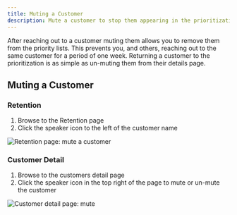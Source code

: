 ```yaml
---
title: Muting a Customer
description: Mute a customer to stop them appearing in the prioritization lists.
---
```


After reaching out to a customer muting them allows you to remove them from the priority lists. This prevents you, and others, reaching out to the same customer for a period of one week. Returning a customer to the prioritization is as simple as un-muting them from their details page.

## Muting a Customer

### Retention

1. Browse to the Retention page
2. Click the speaker icon to the left of the customer name

![Retention page: mute a customer](/images/mute/mute-from-retention.jpg)

### Customer Detail

1. Browse to the customers detail page
2. Click the speaker icon in the top right of the page to mute or un-mute the customer

![Customer detail page: mute](/images/mute/mute-from-detail.jpg)